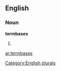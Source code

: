 ==English==

===Noun===
'''termbases'''

# {{plural of|[[termbase]]}}

[[Category:English plurals]]

[[ar:termbases]]